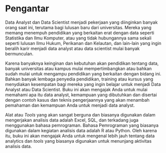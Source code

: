 # Pengantar {.unnumbered}

Data Analyst dan Data Scientist menjadi pekerjaan yang diinginkan banyak orang saat ini, terutama bagi lulusan baru dari universitas. Mereka yang memang menempuh pendidikan yang berkaitan erat dengan data seperti Statistika dan Ilmu Komputer, atau yang tidak hubungannya sama sekali seperti lulusan Ilmu Hukum, Perikanan dan Kelautan, dan lain-lain yang ingin beralih karir menjadi data analyst atau data scientist mulai banyak bermunculan. 

Karena banyaknya keinginan dan kebutuhan akan pendidikan tentang data, banyak universitas atau kampus mulai mempertimbangkan atau bahkan sudah mulai untuk mengampu pendidikan yang berkaitan dengan bidang ini. Bahkan banyak lembaga penyedia pendidikan, training atau kursus yang menydiakan kesempatan bagi mereka yang ingin belajar untuk menjadi Data Analyst atau Data Scientist. Buku ini akan mengajak Anda untuk mulai memahami apa itu data analyst, kemampuan yang dibutuhkan dan disertai dengan contoh kasus dan teknis pengerjaannya yang akan menambah pemahaman dan kemampuan Anda untuk menjadi data analyst. 

Alat atau _Tools_ yang akan sangat berguna dan biasanya digunakan dalam mengerjakan analisis data adalah Excel, SQL, dan terkadang juga menggunakan bahasa pemrograman. Bahasa Pemrograman yang biasanya digunakan dalam kegiatan analisis data adalah R atau Python. Oleh karena itu, buku ini akan mengajak Anda untuk mengenal lebih jauh tentang data analytics dan _tools_ yang biasanya digunakan untuk menunjang aktivitas analisis data.


